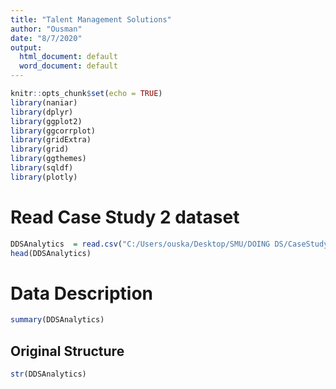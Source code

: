 ```yaml
---
title: "Talent Management Solutions"
author: "Ousman"
date: "8/7/2020"
output:
  html_document: default
  word_document: default
---
```

```r
knitr::opts_chunk$set(echo = TRUE)
library(naniar)
library(dplyr)
library(ggplot2)
library(ggcorrplot)
library(gridExtra)
library(grid)
library(ggthemes)
library(sqldf)
library(plotly) 
```

# Read Case Study 2 dataset
```r
DDSAnalytics  = read.csv("C:/Users/ouska/Desktop/SMU/DOING DS/CaseStudy2_2_2_2_2_2_2/CaseStudy2-data.csv",header = TRUE)
head(DDSAnalytics)
```

# Data Description
```r
summary(DDSAnalytics)
```

## Original Structure
```r
str(DDSAnalytics)
```

